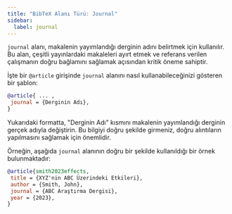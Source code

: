 ```yaml
---
title: "BibTeX Alanı Türü: Journal"
sidebar:
  label: journal
---
```



`journal` alanı, makalenin yayımlandığı derginin adını belirtmek için kullanılır. Bu alan, çeşitli yayınlardaki makaleleri ayırt etmek ve referans verilen çalışmanın doğru bağlamını sağlamak açısından kritik öneme sahiptir.

<CiteDrive/>

İşte bir `@article` girişinde `journal` alanını nasıl kullanabileceğinizi gösteren bir şablon:

```bibtex
@article{ ... ,
 journal = {Derginin Adı},
}
```

Yukarıdaki formatta, "Derginin Adı" kısmını makalenin yayımlandığı derginin gerçek adıyla değiştirin. Bu bilgiyi doğru şekilde girmeniz, doğru alıntıların yapılmasını sağlamak için önemlidir.

Örneğin, aşağıda `journal` alanının doğru bir şekilde kullanıldığı bir örnek bulunmaktadır:

```bibtex
@article{smith2023effects,
 title = {XYZ'nin ABC Üzerindeki Etkileri},
 author = {Smith, John},
 journal = {ABC Araştırma Dergisi},
 year = {2023},
}
```